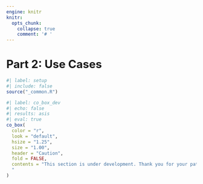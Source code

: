 ```yaml
---
engine: knitr
knitr:
  opts_chunk: 
    collapse: true
    comment: '# '
---
```


# [Part 2: Use Cases]{style="font-size: 1.05em; font-weight: bold;"} {#sec-part-two}

```r
#| label: setup
#| include: false
source("_common.R")
```

```r
#| label: co_box_dev
#| echo: false
#| results: asis
#| eval: true
co_box(
  color = "r",
  look = "default", 
  hsize = "1.25", 
  size = "1.00", 
  header = "Caution", 
  fold = FALSE,
  contents = "This section is under development. Thank you for your patience.
  "
)
```